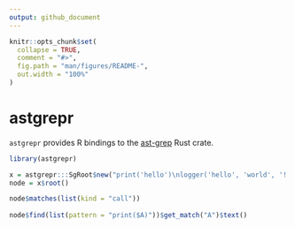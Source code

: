 ```yaml
---
output: github_document
---
```


<!-- README.md is generated from README.Rmd. Please edit that file -->

```r
knitr::opts_chunk$set(
  collapse = TRUE,
  comment = "#>",
  fig.path = "man/figures/README-",
  out.width = "100%"
)
```

# astgrepr

<!-- badges: start -->
<!-- badges: end -->

`astgrepr` provides R bindings to the [ast-grep](https://ast-grep.github.io/) 
Rust crate. 

```r
library(astgrepr)

x = astgrepr:::SgRoot$new("print('hello')\nlogger('hello', 'world', '!')", "python")
node = x$root()

node$matches(list(kind = "call"))
  
node$find(list(pattern = "print($A)"))$get_match("A")$text()
```

